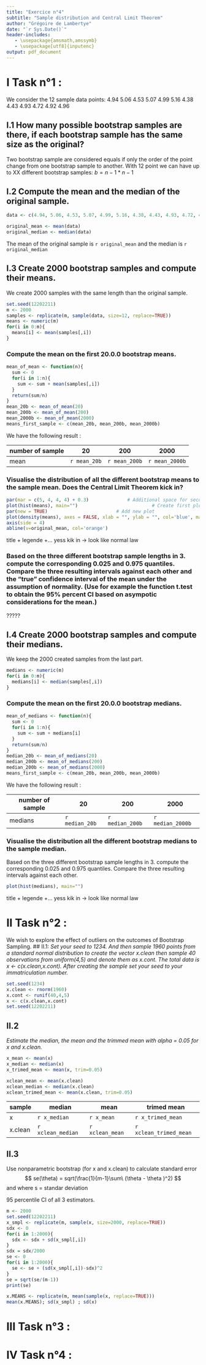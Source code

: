 ```yaml
---
title: "Exercice n°4"
subtitle: "Sample distribution and Central Limit Theorem"
author: "Grégoire de Lambertye"
date: "`r Sys.Date()`"
header-includes:
   - \usepackage{amsmath,amssymb}
   - \usepackage[utf8]{inputenc}
output: pdf_document
---
```


# I Task n°1 :

We consider the 12 sample data points: 4.94 5.06 4.53 5.07 4.99 5.16 4.38 4.43 4.93 4.72 4.92 4.96

## I.1 How many possible bootstrap samples are there, if each bootstrap sample has the same size as the original?
Two bootstrap sample are considered equals if only the order of the point change from one bootstrap sample to another.
With 12 point we can have up to XX different bootstrap samples: $b= n-1*n-1$

## I.2 Compute the mean and the median of the original sample.
```r
data <- c(4.94, 5.06, 4.53, 5.07, 4.99, 5.16, 4.38, 4.43, 4.93, 4.72, 4.92, 4.96)

original_mean <- mean(data)
original_median <- median(data)
```
The mean of the original sample is `r original_mean` and the median is `r original_median`

## I.3 Create 2000 bootstrap samples and compute their means.
We create 2000 samples with the same length than the original sample. 
```r
set.seed(12202211)
m <- 2000
samples <- replicate(m, sample(data, size=12, replace=TRUE))
means <- numeric(m)
for(i in 0:m){
  means[i] <- mean(samples[,i]) 
}
```

### Compute the mean on the first 20.0.0 bootstrap means.
```r
mean_of_mean <- function(n){
  sum <- 0
  for(i in 1:n){
    sum <- sum + mean(samples[,i])
  }
  return(sum/n)
}
mean_20b <- mean_of_mean(20)
mean_200b <- mean_of_mean(200)
mean_2000b <- mean_of_mean(2000)
means_first_sample <- c(mean_20b, mean_200b, mean_2000b)
```
We have the following result :

 number of sample |     20     |      200      |  2000 
 ---------------- | ---------- | ------------- | -------------- 
 mean             |`r mean_20b`| `r mean_200b` | `r mean_2000b`

### Visualise the distribution of all the different bootstrap means to the sample mean. Does the Central Limit Theorem kick in?
```r
par(mar = c(5, 4, 4, 4) + 0.3)              # Additional space for second y-axis
plot(hist(means), main="")                           # Create first plot
par(new = TRUE)                         # Add new plot
plot(density(means), axes = FALSE, xlab = "", ylab = "", col='blue', main="") 
axis(side = 4)   
abline(v=original_mean, col='orange')
```
title + legende +... 
yess kik in -> look like normal law 


### Based on the three different bootstrap sample lengths in 3. compute the corresponding 0.025 and 0.975 quantiles. Compare the three resulting intervals against each other and the "true" confidence interval of the mean under the assumption of normality. (Use for example the function t.test to obtain the 95% percent CI based on asympotic considerations for the mean.)
????? 

## I.4 Create 2000 bootstrap samples and compute their medians.
We keep the 2000 created samples from the last part.
```r
medians <- numeric(m)
for(i in 0:m){
  medians[i] <- median(samples[,i]) 
}
```
### Compute the mean on the first 20.0.0 bootstrap medians.

```r
mean_of_medians <- function(n){
  sum <- 0
  for(i in 1:n){
    sum <- sum + medians[i]
  }
  return(sum/n)
}
median_20b <- mean_of_medians(20)
median_200b <- mean_of_medians(200)
median_200b <- mean_of_medians(2000)
means_first_sample <- c(mean_20b, mean_200b, mean_2000b)
```
We have the following result :

 number of sample |     20       |      200        |  2000 
 ---------------- | ------------ | --------------- | -------------- 
 medians          |`r median_20b`| `r median_200b` | `r median_2000b`

### Visualise the distribution all the different bootstrap medians to the sample median.
Based on the three different bootstrap sample lengths in 3. compute the corresponding 0.025 and 0.975 quantiles. Compare the three resulting intervals against each other.

```r
plot(hist(medians), main="")
```
title + legende +... 
yess kik in -> look like normal law 

# II Task n°2 :
We wish to explore the effect of outliers on the outcomes of Bootstrap Sampling.
## II.1:
*Set your seed to 1234. And then sample 1960 points from a standard normal distribution to create the vector x.clean then sample 40 observations from uniform(4,5) and denote them as x.cont. The total data is x <- c(x.clean,x.cont). After creating the sample set your seed to your immatriculation number.*
```r
set.seed(1234)
x.clean <- rnorm(1960)
x.cont <- runif(40,4,5)
x <- c(x.clean,x.cont) 
set.seed(12202211)
```
## II.2
*Estimate the median, the mean and the trimmed mean with alpha = 0.05 for x and x.clean.*
```r
x_mean <- mean(x)
x_median <- median(x)
x_trimed_mean <- mean(x, trim=0.05)

xclean_mean <- mean(x.clean)
xclean_median <- median(x.clean)
xclean_trimed_mean <- mean(x.clean, trim=0.05)
```
sample  | median | mean | trimed mean
------- | ------ | ---- | ----------- 
x       | `r x_median`| `r x_mean` | `r x_trimed_mean`
x.clean | `r xclean_median`| `r xclean_mean` | `r xclean_trimed_mean`


## II.3
Use nonparametric bootstrap (for x and x.clean) to calculate
standard error
$$
se(\theta) = sqrt(\frac{1}{m-1}\sum\ (\theta - \theta )^2)
$$
and where s = standar deviation

95 percentile CI of all 3 estimators.
```r
m <- 2000
set.seed(12202211)
x_smpl <- replicate(m, sample(x, size=2000, replace=TRUE))
sdx <- 0
for(i in 1:2000){
  sdx <- sdx + sd(x_smpl[,i])
}
sdx = sdx/2000
se <- 0 
for(i in 1:2000){
  se <- se + (sd(x_smpl[,i])-sdx)^2
}
se = sqrt(se/(m-1))
print(se)

x.MEANS <- replicate(m, mean(sample(x, replace=TRUE)))
mean(x.MEANS); sd(x_smpl) ; sd(x)

```


# III Task n°3 :
# IV Task n°4 :





























 